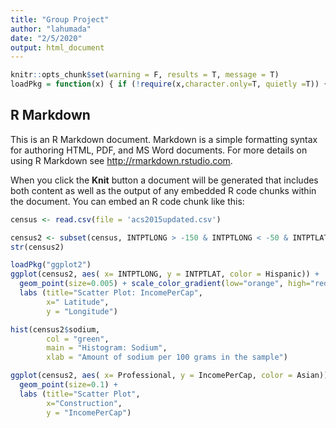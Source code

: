 ```yaml
---
title: "Group Project"
author: "lahumada"
date: "2/5/2020"
output: html_document
---
```


```r
knitr::opts_chunk$set(warning = F, results = T, message = T)
loadPkg = function(x) { if (!require(x,character.only=T, quietly =T)) { install.packages(x,dep=T,repos="http://cran.us.r-project.org"); if(!require(x,character.only=T)) stop("Package not found") } }
```

## R Markdown

This is an R Markdown document. Markdown is a simple formatting syntax for authoring HTML, PDF, and MS Word documents. For more details on using R Markdown see <http://rmarkdown.rstudio.com>.

When you click the **Knit** button a document will be generated that includes both content as well as the output of any embedded R code chunks within the document. You can embed an R code chunk like this:

```r

census <- read.csv(file = 'acs2015updated.csv')

```

```r
census2 <- subset(census, INTPTLONG > -150 & INTPTLONG < -50 & INTPTLAT > 24 & INTPTLAT < 50) 
str(census2)
```




```r

loadPkg("ggplot2")
ggplot(census2, aes( x= INTPTLONG, y = INTPTLAT, color = Hispanic)) + 
  geom_point(size=0.005) + scale_color_gradient(low="orange", high="red") +
  labs (title="Scatter Plot: IncomePerCap",
        x=" Latitude",
        y = "Longitude")

```

```r


hist(census2$sodium, 
        col = "green",
        main = "Histogram: Sodium",
        xlab = "Amount of sodium per 100 grams in the sample")

ggplot(census2, aes( x= Professional, y = IncomePerCap, color = Asian)) + 
  geom_point(size=0.1) +
  labs (title="Scatter Plot",
        x="Construction",
        y = "IncomePerCap")

```

